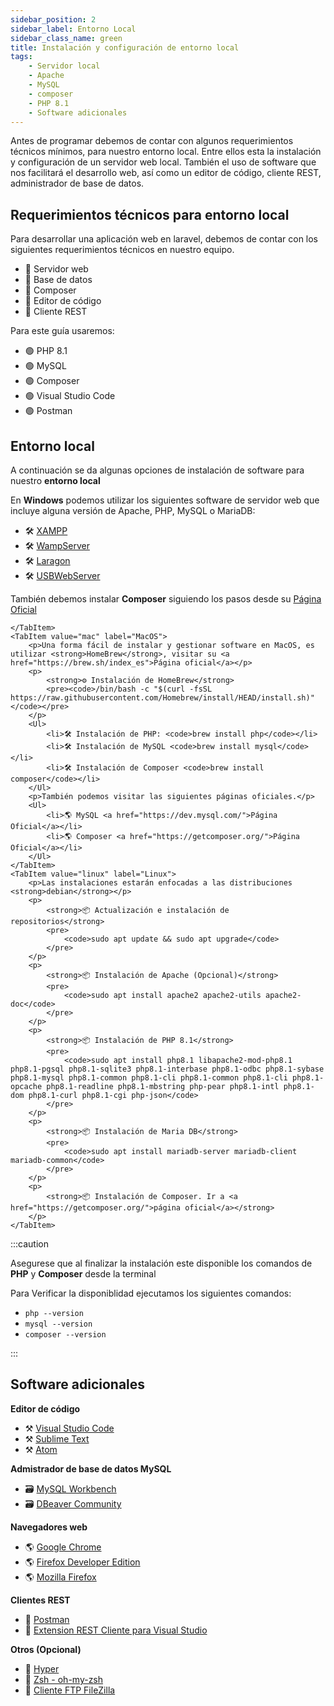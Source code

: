 ```yaml
---
sidebar_position: 2
sidebar_label: Entorno Local
sidebar_class_name: green
title: Instalación y configuración de entorno local
tags:
    - Servidor local
    - Apache
    - MySQL
    - composer
    - PHP 8.1
    - Software adicionales
---
```



Antes de programar debemos de contar con algunos requerimientos técnicos mínimos, para nuestro entorno local.
Entre ellos esta la instalación y configuración de un servidor web local.
También el uso de software que nos facilitará el desarrollo web, así como un editor de código, cliente REST, administrador de base de datos.

## Requerimientos técnicos para entorno local

Para desarrollar una aplicación web en laravel, debemos de contar con los siguientes requerimientos técnicos en nuestro equipo.

<Ul>
    <li>🔘 Servidor web</li>
    <li>🔘 Base de datos</li>
    <li>🔘 Composer</li>
    <li>🔘 Editor de código</li>
    <li>🔘 Cliente REST</li>
</Ul>

Para este guía usaremos:

<Ul>
    <li>🟢 PHP 8.1</li>
    <li>🟢 MySQL </li>
    <li>🟢 Composer</li>
    <li>🟢 Visual Studio Code</li>
    <li>🟢 Postman</li>
</Ul>

## Entorno local

A continuación se da algunas opciones de instalación de software para nuestro __entorno local__

<Tabs groupId="operating-systems">
    <TabItem value="win" label="Windows">
        <p>En <strong>Windows</strong> podemos utilizar los siguientes software de servidor web que incluye alguna versión de Apache, PHP, MySQL o MariaDB: </p>
        <Ul>
            <li>🛠️ <a href="https://www.apachefriends.org/es/download.html">XAMPP</a></li>
            <li>🛠️ <a href="https://www.apachefriends.org/es/download.html">WampServer</a></li>
            <li>🛠️ <a href="https://laragon.org/download/index.html">Laragon</a></li>
            <li>🛠️ <a href="https://usbwebserver.yura.mk.ua/index.php">USBWebServer</a></li>
        </Ul>
        <p>También debemos instalar <strong>Composer</strong> siguiendo los pasos desde su <a href="https://getcomposer.org/download/">Página Oficial</a></p>
        
    </TabItem>
    <TabItem value="mac" label="MacOS">
        <p>Una forma fácil de instalar y gestionar software en MacOS, es utilizar <strong>HomeBrew</strong>, visitar su <a href="https://brew.sh/index_es">Página oficial</a></p>
        <p>
            <strong>⚙️ Instalación de HomeBrew</strong>
            <pre><code>/bin/bash -c "$(curl -fsSL https://raw.githubusercontent.com/Homebrew/install/HEAD/install.sh)"</code></pre>
        </p>
        <Ul>
            <li>🛠️ Instalación de PHP: <code>brew install php</code></li>
            <li>🛠️ Instalación de MySQL <code>brew install mysql</code></li>
            <li>🛠️ Instalación de Composer <code>brew install composer</code></li>
        </Ul>
        <p>También podemos visitar las siguientes páginas oficiales.</p>
        <Ul>
            <li>🌎 MySQL <a href="https://dev.mysql.com/">Página Oficial</a></li>
            <li>🌎 Composer <a href="https://getcomposer.org/">Página Oficial</a></li>
        </Ul>
    </TabItem>
    <TabItem value="linux" label="Linux">
        <p>Las instalaciones estarán enfocadas a las distribuciones <strong>debian</strong></p>
        <p>
            <strong>📦 Actualización e instalación de repositorios</strong>
            <pre>
                <code>sudo apt update && sudo apt upgrade</code>
            </pre>
        </p>
        <p>
            <strong>📦 Instalación de Apache (Opcional)</strong>
            <pre>
                <code>sudo apt install apache2 apache2-utils apache2-doc</code>
            </pre>
        </p>
        <p>
            <strong>📦 Instalación de PHP 8.1</strong>
            <pre>
                <code>sudo apt install php8.1 libapache2-mod-php8.1 php8.1-pgsql php8.1-sqlite3 php8.1-interbase php8.1-odbc php8.1-sybase php8.1-mysql php8.1-common php8.1-cli php8.1-common php8.1-cli php8.1-opcache php8.1-readline php8.1-mbstring php-pear php8.1-intl php8.1-dom php8.1-curl php8.1-cgi php-json</code>
            </pre>
        </p>
        <p>
            <strong>📦 Instalación de Maria DB</strong>
            <pre>
                <code>sudo apt install mariadb-server mariadb-client mariadb-common</code>
            </pre>
        </p>
        <p>
            <strong>📦 Instalación de Composer. Ir a <a href="https://getcomposer.org/">página oficial</a></strong>
        </p>
    </TabItem>
</Tabs>

:::caution

Asegurese que al finalizar la instalación este disponible los comandos de **PHP** y **Composer** desde la terminal

Para Verificar la disponiblidad ejecutamos los siguientes comandos:

<Ul>
    <li><code>php --version</code></li>
    <li><code>mysql --version</code></li>
    <li><code>composer --version</code></li>
</Ul>

:::

## Software adicionales

<p>
    <strong>Editor de código</strong>
    <Ul>
        <li>⚒️ <a href="https://code.visualstudio.com/">Visual Studio Code</a></li>
        <li>⚒️ <a href="https://www.sublimetext.com/">Sublime Text</a></li>
        <li>⚒️ <a href="https://www.accesstomemory.org/es/">Atom</a></li>
    </Ul>
</p>

<p>
    <strong>Admistrador de base de datos MySQL</strong>
    <Ul>
        <li>🗃️ <a href="https://www.mysql.com/products/workbench/">MySQL Workbench</a></li>
        <li>🗃️ <a href="https://dbeaver.io/">DBeaver Community</a></li>
    </Ul>
</p>
<p>
    <strong>Navegadores web</strong>
    <Ul>
        <li>🌎 <a href="https://www.google.com/intl/es-419/chrome/">Google Chrome</a></li>
        <li>🌎 <a href="https://www.mozilla.org/es-MX/firefox/developer/">Firefox Developer Edition</a></li>
        <li>🌎 <a href="https://www.mozilla.org/es-MX/firefox/new/">Mozilla Firefox</a></li>
    </Ul>
</p>
<p>
    <strong>Clientes REST</strong>
    <Ul>
        <li>📮 <a href="https://www.postman.com/">Postman</a></li>
        <li>📮 <a href="https://marketplace.visualstudio.com/items?itemName=humao.rest-client">Extension REST Cliente para  Visual Studio</a></li>
    </Ul>
</p>
<p>
    <strong>Otros (Opcional)</strong>
    <Ul>
        <li>📌 <a href="https://hyper.is/">Hyper</a></li>
        <li>📌 <a href="https://github.com/ohmyzsh/ohmyzsh/wiki/Installing-ZSH">Zsh - oh-my-zsh</a></li>
        <li>📌 <a href="https://filezilla-project.org/">Cliente FTP FileZilla</a></li>
    </Ul>
</p>

